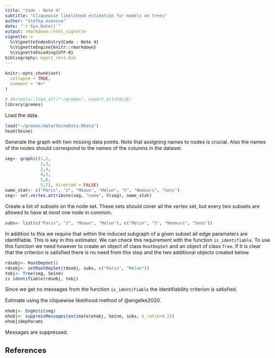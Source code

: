 ```yaml
---
title: "Code - Note 4"
subtitle: "Cliquewise likelihood estimation for models on trees"
author: "Stefka Asenova"
date: "`r Sys.Date()`"
output: rmarkdown::html_vignette
vignette: >
  %\VignetteIndexEntry{Code - Note 4}
  %\VignetteEngine{knitr::rmarkdown}
  %\VignetteEncoding{UTF-8}
bibliography: mypr1_rev1.bib
---
```


<style type="text/css">
  body{
  font-size: 12pt;
  max-width: 1000px;
  margin-left: auto;
  margin-right: auto;
}
</style>


```r
knitr::opts_chunk$set(
  collapse = TRUE,
  comment = "#>"
)

```


```r
# devtools::load_all("~/gremes", export_all=FALSE)
library(gremes)

```

Load the data.

```r
load("~/gremes/data/SeineData.RData")
head(Seine)

```

Generate the graph with two missing data points. Note that assigning names to nodes is crucial. Also the names of the nodes should correspond to the names of the columns in the dataset.

```r
seg<- graph(c(1,2,
              2,3,
              2,4,
              4,5,
              5,6,
              5,7), directed = FALSE)
name_stat<- c("Paris", "2", "Meaux", "Melun", "5", "Nemours", "Sens")
seg<- set.vertex.attribute(seg, "name", V(seg), name_stat)

```

Create a list of subsets on the node set. These sets should cover all the vertex set, but every two subsets are allowed to have at most one node in common. 

```r
subs<- list(c("Paris", "2", "Meaux", "Melun"), c("Melun", "5", "Nemours", "Sens"))

```

In addition to this we require that within the induced subgraph of a given subset all edge parameters are identifiable. This is key in this estimator. We can check this requirement with the function `is_identifiable`.
To use this function we need however to create an object of class `RootDepSet` and an object of class `Tree`. If it is clear that the criterion is satisfied there is no need from this step and the two additional objects created below. 

```r
rdsobj<- RootDepSet()
rdsobj<- setRootDepSet(rdsobj, subs, c("Paris", "Melun"))
tobj<- Tree(seg, Seine)
is_identifiable(rdsobj, tobj)

```

Since we get no messages from the function `is_identifiable` the identifiability criterion is satisfied.

Estimate using the cliquewise likelihood method of @engelke2020.

```r
ehobj<- EngHitz(seg)
ehobj<- suppressMessages(estimate(ehobj, Seine, subs, k_ratio=0.2))
ehobj$depParams

```

Messages are suppressed.

## References
